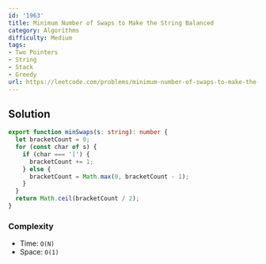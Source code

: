 ```yaml
---
id: '1963'
title: Minimum Number of Swaps to Make the String Balanced
category: Algorithms
difficulty: Medium
tags:
- Two Pointers
- String
- Stack
- Greedy
url: https://leetcode.com/problems/minimum-number-of-swaps-to-make-the-string-balanced
---
```


## Solution

```typescript filename="solution.ts" copy
export function minSwaps(s: string): number {
  let bracketCount = 0;
  for (const char of s) {
    if (char === '[') {
      bracketCount += 1;
    } else {
      bracketCount = Math.max(0, bracketCount - 1);
    }
  }
  return Math.ceil(bracketCount / 2);
}
```

### Complexity

- Time: `O(N)`
- Space: `O(1)`

